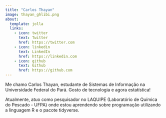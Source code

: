 ```yaml
---
title: "Carlos Thayan"
image: thayan_ghlibi.png
about:
  template: jolla
  links:
    - icon: twitter
      text: Twitter
      href: https://twitter.com
    - icon: linkedin
      text: LinkedIn
      href: https://linkedin.com
    - icon: github
      text: Github
      href: https://github.com
---
```


Me chamo Carlos Thayan, estudante de Sistemas de Informação na Universidade Federal do Pará. Gosto de tecnologia e agora estatística!

Atualmente, atuo como pesquisador no LAQUIPE (Laboratório de Química do Pescado - UFPA) onde estou aprendendo sobre programação utilizando a linguagem R e o pacote tidyverse.
